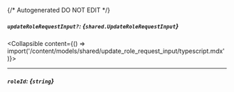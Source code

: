 {/* Autogenerated DO NOT EDIT  */}

##### `updateRoleRequestInput?`: *{`shared.UpdateRoleRequestInput`}*
<Collapsible content={() => import('/content/models/shared/update_role_request_input/typescript.mdx')}>
</Collapsible>

---
##### `roleId`: *{`string`}*

